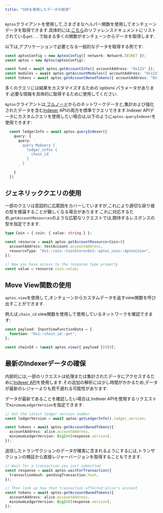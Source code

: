 ```yaml
---
title: "SDKを使用したデータの取得"
---
```



`Aptos`クライアントを使用して,さまざまなヘルパー関数を使用してオンチェーンデータを取得できます.具体的には,[こちら](https://aptos-labs.github.io/aptos-ts-sdk/@aptos-labs/ts-sdk-1.12.2/classes/Aptos.html)のリファレンスドキュメントにリストされている`get...`で始まる多くの関数がオンチェーンからデータを取得します.

以下は,アプリケーションで必要となる一般的なデータを取得する例です:

```typescript filename="fetch-data.ts"
const aptosConfig = new AptosConfig({ network: Network.DEVNET });
const aptos = new Aptos(aptosConfig);

const fund = await aptos.getAccountInfo({ accountAddress: "0x123" });
const modules = await aptos.getAccountModules({ accountAddress: "0x123" });
const tokens = await aptos.getAccountOwnedTokens({ accountAddress: "0x123" });
```

<Aside type="note">
  多くのクエリには結果をカスタマイズするための`options`パラメータがあります.必要な情報を具体的に取得するために使用してください.
</Aside>

`Aptos`クライアントは,[フルノード](https://api.mainnet.aptoslabs.com/v1/spec#/)からのネットワークデータと,集計および強化されたデータを含む[Indexer](https://cloud.hasura.io/public/graphiql?endpoint=https://api.mainnet.aptoslabs.com/v1/graphql) APIの両方を標準でクエリできます.Indexer APIデータにカスタムクエリを使用したい場合は,以下のように`aptos.queryIndexer`を使用できます:

```typescript filename="fetch-data.ts"
  const ledgerInfo = await aptos.queryIndexer({
    query: {
      query: `
        query MyQuery {
          ledger_infos {
            chain_id
          }
        }
      `
    }
  })
```

## ジェネリッククエリの使用

一部のクエリは意図的に広範囲をカバーしていますが,これにより適切な戻り値の型を推論することが難しくなる場合があります.これに対応するため,`getAccountResources`のような広範なリクエストでは,期待するレスポンスの型を指定できます.

```typescript filename="fetch-data.ts"
type Coin = { coin: { value: string } };

const resource = await aptos.getAccountResource<Coin>({
  accountAddress: testAccount.accountAddress,
  resourceType: "0x1::coin::CoinStore<0x1::aptos_coin::AptosCoin>",
});

// Now you have access to the response type property
const value = resource.coin.value;
```

## Move View関数の使用

`aptos.view`を使用して,オンチェーンからカスタムデータを返すview関数を呼び出すことができます.

例えば,`chain_id` view関数を使用して使用しているネットワークを確認できます:

```typescript filename="fetch-data.ts"
const payload: InputViewFunctionData = {
  function: "0x1::chain_id::get",
};

const chainId = (await aptos.view({ payload }))[0];
```

## 最新のIndexerデータの確保

内部的には,一部のリクエストは処理または集計されたデータにアクセスするために[Indexer API](/ja/build/indexer)を使用します.その追加の解析には少し時間がかかるため,データが最新のレジャーよりも若干遅れる可能性があります.

データが最新であることを確認したい場合は,Indexer APIを使用するリクエストで`minimumLedgerVersion`を指定できます.

```typescript filename="fetch-data.ts"
// Get the latest ledger version number
const ledgerVersion = await aptos.getLedgerInfo().ledger_version;

const tokens = await aptos.getAccountOwnedTokens({
  accountAddress: alice.accountAddress,
  minimumLedgerVersion: BigInt(response.version),
});
```

送信したトランザクションのデータが確実に含まれるようにするには,トランザクションの検証から直接レジャーバージョンを取得することもできます.

```typescript filename="fetch-data.ts"
// Wait for a transaction you just submitted
const response = await aptos.waitForTransaction({
  transactionHash: pendingTransaction.hash,
});

// Then look up how that transaction affected alice's account
const tokens = await aptos.getAccountOwnedTokens({
  accountAddress: alice.accountAddress,
  minimumLedgerVersion: BigInt(response.version),
});
```
